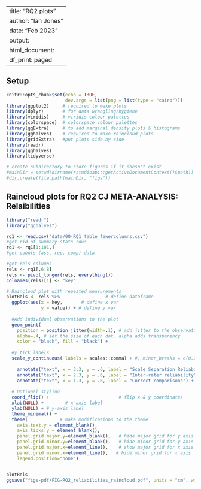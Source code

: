 
---
title: "RQ2 plots"
author: "Ian Jones"
date: "Feb 2023"
output:
  html_document:
    df_print: paged
---

## Setup

```r
knitr::opts_chunk$set(echo = TRUE,
                      dev.args = list(png = list(type = "cairo")))
library(ggplot2)     # required to make plots
library(dplyr)       # for data wrangling/hygiene
library(viridis)     # viridis colour palettes
library(colorspace)  # colorspace colour palettes
library(ggExtra)     # to add marginal density plots & histograms
library(gghalves)    # required to make raincloud plots
library(gridExtra)   #put plots side by side
library(readr)
library(gghalves)
library(tidyverse)

# create subdirectory to store figures if it doesn't exist
#mainDir = setwd(dirname(rstudioapi::getActiveDocumentContext()$path))
#dir.create(file.path(mainDir, "figs"))

```


## Raincloud plots for RQ2 CJ META-ANALYSIS: Relaibilities

```r
library("readr")
library("gghalves")

rq1 <- read.csv("data/00-RQ1_table_fewercolumns.csv")
#get rid of summary stats rows
rq1 <- rq1[1:101,]
#get counts (ass, rep, comp) data

#get rels columns
rels <- rq1[,6:8]
rels <- pivot_longer(rels, everything())
colnames(rels)[1] <- "key"

# Raincloud plot with repeated measurements
plotRels <- rels %>%                 # define dataframe
  ggplot(aes(x = key,       # define x var
             y = value)) + # define y var
  
  #Add individual observations to the plot
  geom_point(
    position = position_jitter(width=.1), # add jitter to the observations
    alpha=.4, # set the size of each dot. alpha adds transparency
    color = "black", fill = "black") + 
  
  #y tick labels
  scale_y_continuous( labels = scales::comma) + #, minor_breaks = c(0.2, 0.3, 0.4, 0.6,0.7, 0.8, 0.9)) +
  
    annotate("text", x = 3.3, y = .6, label = "Scale Separation Reliability") +
    annotate("text", x = 2.3, y = .6, label = "Inter-rater reliability") +
    annotate("text", x = 1.3, y = .6, label = "Correct comparisons") +
  
  # Optional styling
  coord_flip() +                          # flip x & y coordinates
  xlab(NULL) +        # x-axis label
  ylab(NULL) + # y-axis label
  theme_minimal() +   
  theme(            # make modifications to the theme
    axis.text.y = element_blank(),
    axis.ticks.y = element_blank(),
    panel.grid.major.y=element_blank(),   # hide major grid for y axis
    panel.grid.minor.y=element_blank(),   # hide minor grid for y axis
    panel.grid.major.x=element_line(),    # show major grid for x axis
    panel.grid.minor.x=element_line(),   # hide minor grid for x axis
    legend.position="none")


plotRels
ggsave("figs-pdf/FIG-RQ2_reliabilities_raincloud.pdf", units = "cm", width = 20, height = 14)
```



